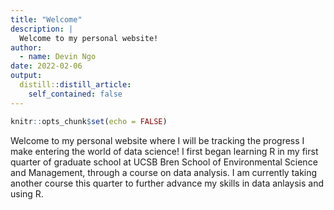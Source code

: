```yaml
---
title: "Welcome"
description: |
  Welcome to my personal website! 
author:
  - name: Devin Ngo
date: 2022-02-06
output:
  distill::distill_article:
    self_contained: false
---
```

```r
knitr::opts_chunk$set(echo = FALSE)
```

Welcome to my personal website where I will be tracking the progress I make entering the world of data science! I first began learning R in my first quarter of graduate school at UCSB Bren School of Environmental Science and Management, through a course on data analysis. I am currently taking another course this quarter to further advance my skills in data anlaysis and using R.

